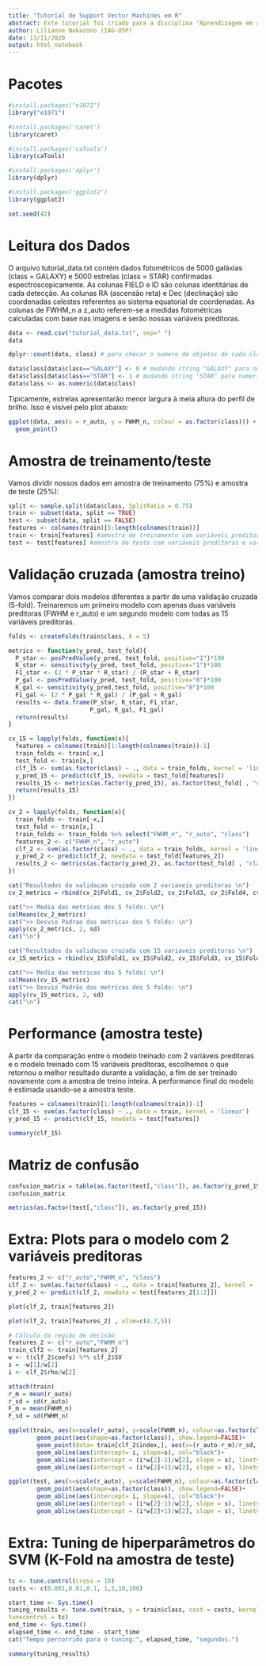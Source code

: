 ```yaml
---
title: "Tutorial de Support Vector Machines em R"
abstract: Este tutorial foi criado para a disciplina "Aprendizagem em altas dimensões" (MAE5904 - IME/USP). O exemplo mostrado neste tutorial é de uma classificação supervisionada de estrelas e galáxias.
author: Lilianne Nakazono (IAG-USP)
date: 13/11/2020
output: html_notebook
---
```



# Pacotes

```r

#install.packages("e1071")
library("e1071")

#install.packages('caret')
library(caret)

#install.packages('caTools')
library(caTools)

#install.packages('dplyr')
library(dplyr)

#install.packages('ggplot2')
library(ggplot2)

set.seed(42)
```

# Leitura dos Dados

O arquivo tutorial_data.txt contém dados fotométricos de 5000 galáxias (class = GALAXY) e 5000 estrelas (class = STAR) confirmadas espectroscopicamente. As colunas FIELD e ID são colunas identitárias de cada detecção. As colunas RA (ascensão reta) e Dec (declinação) são coordenadas celestes referentes ao sistema equatorial de coordenadas. As colunas de FWHM_n a z_auto referem-se a medidas fotométricas calculadas com base nas imagens e serão nossas variáveis preditoras.

```r
data <- read.csv("tutorial_data.txt", sep=" ")
data
```

```r
dplyr::count(data, class) # para checar o numero de objetos de cada classe
```

```r
data$class[data$class=="GALAXY"] <- 0 # mudando string "GALAXY" para numerico 0
data$class[data$class=="STAR"] <- 1 # mudando string "STAR" para numerico 1
data$class <- as.numeric(data$class)
```

Tipicamente, estrelas apresentarão menor largura à meia altura do perfil de brilho. Isso é visível pelo plot abaixo:

```r
ggplot(data, aes(x = r_auto, y = FWHM_n, colour = as.factor(class))) +
  geom_point()
```
# Amostra de treinamento/teste

Vamos dividir nossos dados em amostra de treinamento (75%) e amostra de teste (25%):

```r
split <- sample.split(data$class, SplitRatio = 0.75)
train <- subset(data, split == TRUE)
test <- subset(data, split == FALSE)
features <- colnames(train)[5:length(colnames(train))]
train <- train[features] #amostra de treinamento com variáveis preditoras e variável resposta
test <- test[features] #amostra de teste com variáveis preditoras e variável resposta
```


# Validação cruzada (amostra treino)

Vamos comparar dois modelos diferentes a partir de uma validação cruzada (5-fold). Treinaremos um primeiro modelo com apenas duas variáveis preditoras (FWHM e r_auto) e um segundo modelo com todas as 15 variáveis preditoras.

```r
folds <- createFolds(train$class, k = 5)
```


```r

metrics <- function(y_pred, test_fold){
  P_star <- posPredValue(y_pred, test_fold, positive="1")*100
  R_star <- sensitivity(y_pred, test_fold, positive="1")*100
  F1_star <- (2 * P_star * R_star) / (R_star + R_star)
  P_gal <- posPredValue(y_pred, test_fold, positive="0")*100
  R_gal <- sensitivity(y_pred,test_fold, positive="0")*100
  F1_gal <- (2 * P_gal * R_gal) / (P_gal + R_gal)
  results <- data.frame(P_star, R_star, F1_star,
                       P_gal, R_gal, F1_gal)
  return(results)
}

```


```r
cv_15 = lapply(folds, function(x){
  features = colnames(train)[1:length(colnames(train))-1]
  train_folds <- train[-x,]
  test_fold <- train[x,]
  clf_15 <- svm(as.factor(class) ~ ., data = train_folds, kernel = 'linear', scale=TRUE)
  y_pred_15 <- predict(clf_15, newdata = test_fold[features])
  results_15 <- metrics(as.factor(y_pred_15), as.factor(test_fold[ , "class"]))
  return(results_15)
})

cv_2 = lapply(folds, function(x){
  train_folds <- train[-x,]
  test_fold <- train[x,]
  train_folds <- train_folds %>% select("FWHM_n", "r_auto", "class")
  features_2 <- c("FWHM_n", "r_auto")
  clf_2 <- svm(as.factor(class) ~ ., data = train_folds, kernel = 'linear', scale=TRUE)
  y_pred_2 <- predict(clf_2, newdata = test_fold[features_2])
  results_2 <- metrics(as.factor(y_pred_2), as.factor(test_fold[ , "class"]))
})

```

```r

cat("Resultados da validacao cruzada com 2 variaveis preditoras \n")
cv_2_metrics = rbind(cv_2$Fold1, cv_2$Fold2, cv_2$Fold3, cv_2$Fold4, cv_2$Fold5)

cat(">> Media das metricas dos 5 folds: \n")
colMeans(cv_2_metrics)
cat(">> Desvio Padrao das metricas dos 5 folds: \n")
apply(cv_2_metrics, 2, sd)
cat("\n")

cat("Resultados da validacao cruzada com 15 variaveis preditoras \n")
cv_15_metrics = rbind(cv_15$Fold1, cv_15$Fold2, cv_15$Fold3, cv_15$Fold4, cv_15$Fold5)

cat(">> Media das metricas dos 5 folds: \n")
colMeans(cv_15_metrics)
cat(">> Desvio Padrão das metricas dos 5 folds: \n")
apply(cv_15_metrics, 2, sd)
cat("\n")

```
# Performance (amostra teste)

A partir da comparação entre o modelo treinado com 2 variáveis preditoras e o modelo treinado com 15 variáveis preditoras, escolhemos o que retornou o melhor resultado durante a validação, a fim de ser treinado novamente com a amostra de treino inteira. A performance final do modelo é estimada usando-se a amostra teste.
```r
features = colnames(train)[1:length(colnames(train))-1]
clf_15 <- svm(as.factor(class) ~ ., data = train, kernel = 'linear')
y_pred_15 <- predict(clf_15, newdata = test[features])
```

```r
summary(clf_15)
```

# Matriz de confusão

```r
confusion_matrix = table(as.factor(test[,"class"]), as.factor(y_pred_15))
confusion_matrix
```
```r
metrics(as.factor(test[,"class"]), as.factor(y_pred_15))
```

# Extra: Plots para o modelo com 2 variáveis preditoras

```r

features_2 <- c("r_auto","FWHM_n", "class")
clf_2 <- svm(as.factor(class) ~ ., data = train[features_2], kernel = 'linear', scale=TRUE)
y_pred_2 <- predict(clf_2, newdata = test[features_2[1:2]])

```

```r
plot(clf_2, train[features_2])
```
```r
plot(clf_2, train[features_2] , xlim=c(0.7,5))
```

```r
# Cálculo da região de decisão
features_2 <- c("r_auto","FWHM_n")
train_clf2 <- train[features_2]
w <- t(clf_2$coefs) %*% clf_2$SV
s = -w[1]/w[2]
i <- clf_2$rho/w[2]
```

```r
attach(train)
r_m = mean(r_auto)
r_sd = sd(r_auto)
F_m = mean(FWHM_n)
F_sd = sd(FWHM_n)
```

```r
ggplot(train, aes(x=scale(r_auto), y=scale(FWHM_n), colour=as.factor(class)))+ylim(-1,1)+
        geom_point(aes(shape=as.factor(class)), show.legend=FALSE)+
        geom_point(data= train[clf_2$index,], aes(x=(r_auto-r_m)/r_sd, y=(FWHM_n-F_m)/F_sd , colour="Support Vectors"))+
        geom_abline(aes(intercept= i, slope=s), col="black")+
        geom_abline(aes(intercept = (i*w[2]-1)/w[2], slope = s), linetype="dashed")+
        geom_abline(aes(intercept = (i*w[2]+1)/w[2], slope = s), linetype="dashed")

```
```r
ggplot(test, aes(x=scale(r_auto), y=scale(FWHM_n), colour=as.factor(class)))+ylim(-1,1)+
        geom_point(aes(shape=as.factor(class)), show.legend=FALSE)+
        geom_abline(aes(intercept= i, slope=s), col="black")+
        geom_abline(aes(intercept = (i*w[2]-1)/w[2], slope = s), linetype="dashed")+
        geom_abline(aes(intercept = (i*w[2]+1)/w[2], slope = s), linetype="dashed")

```
# Extra: Tuning de hiperparâmetros do SVM (K-Fold na amostra de teste)


```r
tc <- tune.control(cross = 10)
costs <- c(0.001,0.01,0.1, 1,5,10,100)

start_time <- Sys.time()
tuning_results <- tune.svm(train, y = train$class, cost = costs, kernel = "linear",
tunecontrol = tc)
end_time <- Sys.time()
elapsed_time <- end_time - start_time
cat("Tempo percorrido para o tuning:", elapsed_time, "segundos.")

```

```r
summary(tuning_results)
```